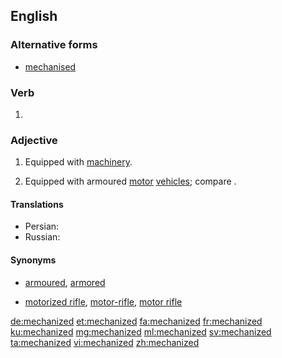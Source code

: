 ==English==

===Alternative forms===
* [[mechanised]]

===Verb===
{{head|en|verb form}}

# {{en-past of|mechanize}}

===Adjective===
{{en-adj}}

# Equipped with [[machinery]].
# {{context|military|lang=en}} Equipped with armoured [[motor]] [[vehicle]]s; compare {{m|en|motorized||equipped with unarmoured vehicles}}.

====Translations====
{{trans-top|of or pertaining to operation using machinery}}
* Persian: {{t+|fa|مکانیزه|tr=mekānize|sc=fa-Arab}}
* Russian: {{t+|ru|механизи́рованный}}
{{trans-mid}}
{{trans-bottom}}

{{trans-top|equipped with armoured motor vehicles}}
{{trans-mid}}
{{trans-bottom}}

====Synonyms====
* {{sense|military}} [[armoured]], [[armored]]
* {{sense|military}} [[motorized rifle]], [[motor-rifle]], [[motor rifle]] {{qualifier|Soviet|Russian}}

[[de:mechanized]]
[[et:mechanized]]
[[fa:mechanized]]
[[fr:mechanized]]
[[ku:mechanized]]
[[mg:mechanized]]
[[ml:mechanized]]
[[sv:mechanized]]
[[ta:mechanized]]
[[vi:mechanized]]
[[zh:mechanized]]